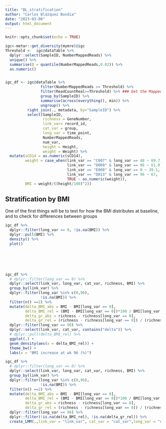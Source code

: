 ```yaml
---
title: "BL_stratification"
author: "Carlos Blázquez Bondia"
date: "2023-03-06"
output: html_document
---
```


```r
knitr::opts_chunk$set(echo = TRUE)
```




```r
igc<-metar::get_diversity(mymre)@igc
Threshold <-  igc@dataTable %>%
  dplyr::select(SampleID, NumberMappedReads) %>%
  unique() %>%
  summarise(Q = quantile(NumberMappedReads,0.02)) %>% 
  as.numeric()


igc_df <- igc@dataTable %>%
                filter(NumberMappedReads >= Threshold) %>%
                filter(ReadCountReal>=Threshold) %>% ### Get the Mapped Read count (per-sample) just above the threshold
                group_by(SampleID) %>%
                summarise(across(everything(), min)) %>%
                ungroup() %>%
          right_join(., metadata, by="SampleID") %>%
          select(SampleID,
                 richness = GeneNumber,
                 link_var= record_id,
                 cat_var = group,
                 long_var = time_point,
                 NumberMappedReads, 
                 num_var, 
                 height = Height,
                 weight = Weight) %>% 
  mutate(sCD14 = as.numeric(sCD14),
         weight = case_when(link_var == "C007" & long_var == 48 ~ 69.7,
                            link_var == "D009" & long_var == 96 ~ 61.9,
                            link_var == "E008" & long_var == 0 ~ 39.1,
                            link_var == "D013" & long_var == 96 ~ 67,
                            TRUE ~ as.numeric(weight)),
         BMI = weight/((height/100)^2))


```



## Stratification by BMI

One of the first things will be to test for how the BMI distributes at baseline, and to check for differences between groups


```r
igc_df %>% 
  dplyr::filter(long_var == 0, !is.na(BMI)) %>% 
  dplyr::pull(BMI) %>% 
  density() %>% 
  plot()






igc_df %>% 
  # dplyr::filter(long_var == 0) %>% 
  dplyr::select(link_var, long_var, cat_var, richness, BMI) %>% 
  group_by(link_var) %>% 
  dplyr::filter(long_var %in% c(0,96), 
                !is.na(BMI)) %>% 
  filter(n() ==2) %>% 
  mutate(delta_BMI_abs = BMI - BMI[long_var == 0],
         delta_BMI_rel = (BMI - BMI[long_var == 0])*100 / BMI[long_var == 0],
         delta_gr_abs = richness - richness[long_var == 0],
         delta_gr_rel = (richness - richness[long_var == 0]) / (richness + richness[long_var == 0])) %>%
  dplyr::filter(long_var == 96) %>% 
  dplyr::select(link_var, cat_var, contains("delta")) %>% 
  # dplyr::pull(delta_BMI_rel) %>% 
  ggplot(.) +
  geom_density(aes(x = delta_BMI_rel)) +
  theme_bw() +
  labs(x = "BMI increase at wk 96 (%)")

```


```r


igc_df %>% 
  # dplyr::filter(long_var == 0) %>% 
  dplyr::select(link_var, long_var, cat_var, richness, BMI) %>% 
  group_by(link_var) %>% 
  dplyr::filter(long_var %in% c(0,96), 
                !is.na(BMI)) %>% 
  filter(n() ==2) %>% 
  mutate(delta_BMI_abs = BMI - BMI[long_var == 0],
         delta_BMI_rel = (BMI - BMI[long_var == 0])*100 / BMI[long_var == 0],
         delta_gr_abs = richness - richness[long_var == 0],
         delta_gr_rel = (richness - richness[long_var == 0]) / (richness + richness[long_var == 0])) %>%
  dplyr::filter(long_var == 96) %>% 
  dplyr::filter(!is.na(delta_BMI_rel), !is.na(delta_gr_rel)) %>% 
  create_LMM(.,link_var = "link_var", cat_var = "cat_var",long_var = "delta_gr_rel",num_var = "delta_BMI_rel",breakpoints = NULL)

```

